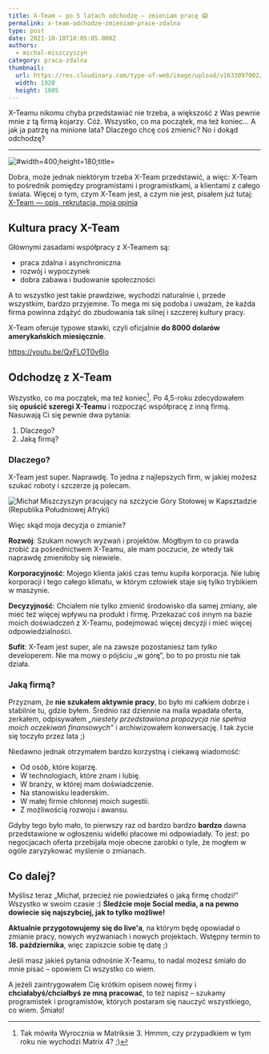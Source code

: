 ```yaml
---
title: X-Team – po 5 latach odchodzę – zmieniam pracę 😱
permalink: x-team-odchodze-zmieniam-prace-zdalna
type: post
date: 2021-10-10T10:05:05.000Z
authors:
  - michal-miszczyszyn
category: praca-zdalna
thumbnail:
  url: https://res.cloudinary.com/type-of-web/image/upload/v1633097002/xteam_x-team_odchodze_kemjkp.png
  width: 1920
  height: 1005
---
```


X-Teamu nikomu chyba przedstawiać nie trzeba, a większość z Was pewnie mnie z tą firmą kojarzy. Cóż. Wszystko, co ma początek, ma też koniec… A jak ja patrzę na minione lata? Dlaczego chcę coś zmienić? No i dokąd odchodzę?

---

![](https://res.cloudinary.com/type-of-web/f_auto,c_limit,w_1536,q_auto/wp-content/uploads/2018/02/x-team-logo-large.png '#width=400;height=180;title=')

Dobra, może jednak niektórym trzeba X-Team przedstawić, a więc: X-Team to pośrednik pomiędzy programistami i programistkami, a klientami z całego świata. Więcej o tym, czym X-Team jest, a czym nie jest, pisałem już tutaj: [X-Team — opis, rekrutacja, moja opinia](https://typeofweb.com/x-team-opis-rekrutacja-opinia)

## Kultura pracy X-Team

Głównymi zasadami współpracy z X-Teamem są:

- praca zdalna i asynchroniczna
- rozwój i wypoczynek
- dobra zabawa i budowanie społeczności

A to wszystko jest takie prawdziwe, wychodzi naturalnie i, przede wszystkim, bardzo przyjemne. To mega mi się podoba i uważam, że każda firma powinna zdążyć do zbudowania tak silnej i szczerej kultury pracy.

X-Team oferuje typowe stawki, czyli oficjalnie **do 8000 dolarów amerykańskich miesięcznie**.

https://youtu.be/QxFLOT0v6lo

## Odchodzę z X-Team

Wszystko, co ma początek, ma też koniec[^1]. Po 4,5-roku zdecydowałem się **opuścić szeregi X-Teamu** i rozpocząć współpracę z inną firmą. Nasuwają Ci się pewnie dwa pytania:

1. Dlaczego?
2. Jaką firmą?

### Dlaczego?

X-Team jest super. Naprawdę. To jedna z najlepszych firm, w jakiej możesz szukać roboty i szczerze ją polecam.

![Michał Miszczyszyn pracujący na szczycie Góry Stołowej w Kapsztadzie (Republika Południowej Afryki)](https://res.cloudinary.com/type-of-web/image/upload/v1633820724/IMG_3272_2_uv3hrj.jpg '#width=768;height=576;title=Michał Miszczyszyn pracujący na szczycie Góry Stołowej w Kapsztadzie (Republika Południowej Afryki)')

Więc skąd moja decyzja o zmianie?

**Rozwój**: Szukam nowych wyzwań i projektów. Mógłbym to co prawda zrobić za pośrednictwem X-Teamu, ale mam poczucie, że wtedy tak naprawdę zmieniłoby się niewiele.

**Korporacyjność**: Mojego klienta jakiś czas temu kupiła korporacja. Nie lubię korporacji i tego całego klimatu, w którym człowiek staje się tylko trybikiem w maszynie.

**Decyzyjność**: Chciałem nie tylko zmienić środowisko dla samej zmiany, ale mieć też więcej wpływu na produkt i firmę. Przekazać coś innym na bazie moich doświadczeń z X-Teamu, podejmować więcej decyzji i mieć więcej odpowiedzialności.

**Sufit**: X-Team jest super, ale na zawsze pozostaniesz tam _tylko_ developerem. Nie ma mowy o pójściu „w górę”, bo to po prostu nie tak działa.

### Jaką firmą?

Przyznam, że **nie szukałem aktywnie pracy**, bo było mi całkiem dobrze i stabilnie tu, gdzie byłem. Średnio raz dziennie na maila wpadała oferta, zerkałem, odpisywałem _„niestety przedstawiona propozycja nie spełnia moich oczekiwań finansowych”_ i archiwizowałem konwersację. I tak życie się toczyło przez lata ;)

Niedawno jednak otrzymałem bardzo korzystną i ciekawą wiadomość:

- Od osób, które kojarzę.
- W technologiach, które znam i lubię.
- W branży, w której mam doświadczenie.
- Na stanowisku leaderskim.
- W małej firmie chłonnej moich sugestii.
- Z możliwością rozwoju i awansu.

Gdyby tego było mało, to pierwszy raz od bardzo bardzo **bardzo** dawna przedstawione w ogłoszeniu widełki płacowe mi odpowiadały. To jest: po negocjacach oferta przebijała moje obecne zarobki o tyle, że mogłem w ogóle zaryzykować myślenie o zmianach.

## Co dalej?

Myślisz teraz „Michał, przecież nie powiedziałeś o jaką firmę chodzi!” Wszystko w swoim czasie :) **Śledźcie moje Social media, a na pewno dowiecie się najszybciej, jak to tylko możliwe!**

**Aktualnie przygotowujemy się do live'a**, na którym będę opowiadał o zmianie pracy, nowych wyzwaniach i nowych projektach. Wstępny termin to **18. października**, więc zapiszcie sobie tę datę ;)

Jeśli masz jakieś pytania odnośnie X-Teamu, to nadal możesz śmiało do mnie pisać – opowiem Ci wszystko co wiem.

A jeżeli zaintrygowałem Cię krótkim opisem nowej firmy i **chciałabyś/chciałbyś ze mną pracować**, to też napisz – szukamy programistek i programistów, których postaram się nauczyć wszystkiego, co wiem. Śmiało!

[^1]: Tak mówiła Wyrocznia w Matriksie 3. Hmmm, czy przypadkiem w tym roku nie wychodzi Matrix 4? ;)
